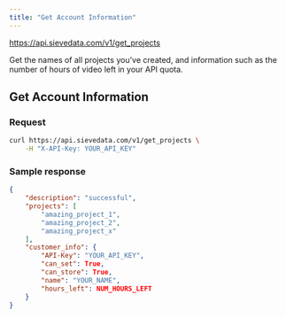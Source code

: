 ```yaml
---
title: "Get Account Information"
---
```



<Request method="GET">https://api.sievedata.com/v1/get_projects</Request>

Get the names of all projects you've created, and information such as the number of hours of video left in your API quota.

## Get Account Information

### Request

```bash Terminal
curl https://api.sievedata.com/v1/get_projects \
    -H "X-API-Key: YOUR_API_KEY"
```

### Sample response

```json
{
    "description": "successful",
    "projects": [
        "amazing_project_1",
        "amazing_project_2",
        "amazing_project_x"
    ],
    "customer_info": {
        "API-Key": "YOUR_API_KEY",
        "can_set": True,
        "can_store": True,
        "name": "YOUR_NAME",
        "hours_left": NUM_HOURS_LEFT
    }
}
```